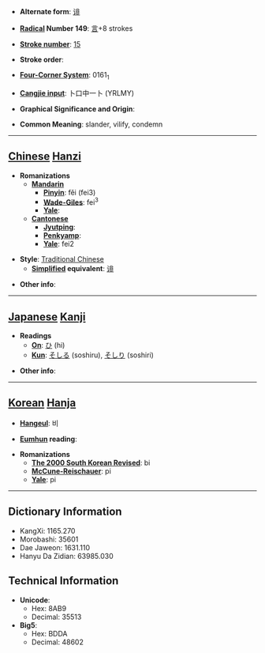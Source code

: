 * '''Alternate form''': [[诽]]

* '''[[Wiktionary:Chinese radical index| Radical]] Number 149''': [[Wiktionary:Chinese radical index 言|言]]+8 strokes

* '''[[Wiktionary:Chinese total strokes index|Stroke number]]''': [[Wiktionary:Chinese total strokes index 15|15]]

* '''Stroke order''': 

* '''[[Wiktionary:Chinese four corner index|Four-Corner System]]''': 0161<sub>1</sub>

* '''[[Wiktionary:Chinese Cangjie index|Cangjie input]]''': 卜口中一卜 (YRLMY)

* '''Graphical Significance and Origin''': 

* '''Common Meaning''': slander, vilify, condemn

----

== [[Chinese]] [[Hanzi]] ==

* '''Romanizations'''
** '''[[Mandarin]]'''
*** '''[[Pinyin]]''': fěi (fei3)
*** '''[[Wade-Giles]]''': fei<sup>3</sup>
*** '''[[Yale]]''': 
** '''[[Cantonese]]'''
*** '''[[Jyutping]]''':
*** '''[[Penkyamp]]''': 
*** '''[[Yale]]''': fei2

* '''Style''': [[Traditional Chinese]] 
** '''[[Simplified Chinese|Simplified]] equivalent''': [[诽]]

* '''Other info''': 

----

== [[Japanese]] [[Kanji]] ==

* '''Readings'''
** '''[[On]]''': [[ひ]] (hi)
** '''[[Kun]]''': [[そしる]] (soshiru), [[そしり]] (soshiri)

* '''Other info''':  

----

== [[Korean]] [[Hanja]] ==

* '''[[Hangeul]]''': 비

* '''[[Eumhun]] reading''': 

* '''Romanizations'''
** '''[[The 2000 South Korean Revised Romanization|The 2000 South Korean Revised]]''': bi
** '''[[McCune-Reischauer]]''': pi
** '''[[Yale]]''': pi

----

== Dictionary Information ==

* KangXi: 1165.270
* Morobashi: 35601
* Dae Jaweon: 1631.110
* Hanyu Da Zidian: 63985.030

== Technical Information ==

* '''Unicode''':
** Hex: 8AB9
** Decimal: 35513
* '''Big5''':
** Hex: BDDA
** Decimal: 48602